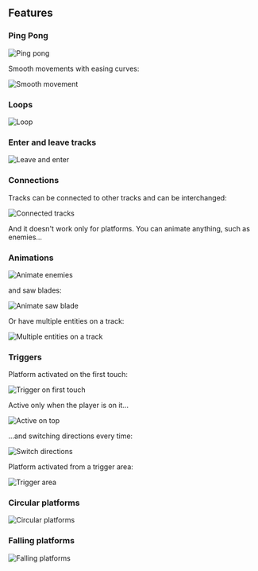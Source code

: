 ## Features

### Ping Pong

![Ping pong](./Images/X-ping-pong.gif)

Smooth movements with easing curves:

![Smooth movement](./Images/X-ping-pong-easing.gif)

### Loops

![Loop](./Images/X-loop.gif)

### Enter and leave tracks

![Leave and enter](./Images/X-leave-and-enter.gif)

### Connections

Tracks can be connected to other tracks and can be interchanged:

![Connected tracks](./Images/X-connected.gif)

And it doesn't work only for platforms.
You can animate anything, such as enemies...

### Animations

![Animate enemies](./Images/X-enemy.gif)

and saw blades:

![Animate saw blade](./Images/X-saw-blade.gif)

Or have multiple entities on a track:

![Multiple entities on a track](./Images/X-multiple.gif)

### Triggers

Platform activated on the first touch:

![Trigger on first touch](./Images/X-trigger-first-touch.gif)

Active only when the player is on it...

![Active on top](./Images/X-active-on-top.gif)

...and switching directions every time:

![Switch directions](./Images/X-active-on-top-switch-direction.gif)

Platform activated from a trigger area:

![Trigger area](./Images/X-trigger-area.gif)

### Circular platforms

![Circular platforms](./Images/X-circular.gif)

### Falling platforms

![Falling platforms](./Images/X-falling.gif)
